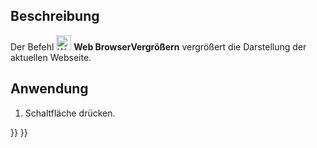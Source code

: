 <languages/>

{{Docnav/de
|[[Web_BrowserStop/de|BrowserStop]]
|[[Web_BrowserZoomOut/de|BrowserVerkleinern]]
|[[Web_Workbench/de|Web]]
|IconL=Web_BrowserStop.svg
|IconR=Web_BrowserZoomOut.svg
|IconC=Workbench_Web.svg
}}

{{GuiCommand/de
|Name=Web BrowserZoomIn
|Name/de=Web BrowserVergrößern
|MenuLocation=
|Workbenches=[[Web_Workbench/de|Web]], [[Start_Workbench/de|Start]]
|SeeAlso=
}}

==Beschreibung==

Der Befehl [[Image:Web_BrowserZoomIn.svg|24px]] '''Web BrowserVergrößern''' vergrößert die Darstellung der aktuellen Webseite.

==Anwendung==

# Schaltfläche {{Button|[[Image:Web_BrowserZoomIn.svg|16px]] [[Web_BrowserZoomOut/de|Vergrößern]]}} drücken.


{{Docnav/de
|[[Web_BrowserStop/de|BrowserStop]]
|[[Web_BrowserZoomOut/de|BrowserVerkleinern]]
|[[Web_Workbench/de|Web]]
|IconL=Web_BrowserStop.svg
|IconR=Web_BrowserZoomOut.svg
|IconC=Workbench_Web.svg
}}

{{Web Tools navi{{#translation:}}}}
{{Userdocnavi{{#translation:}}}}
